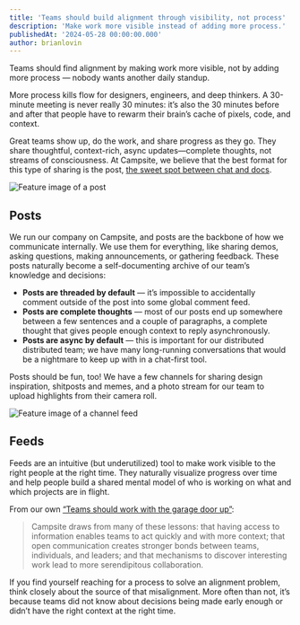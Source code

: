 ```yaml
---
title: 'Teams should build alignment through visibility, not process'
description: 'Make work more visible instead of adding more process.'
publishedAt: '2024-05-28 00:00:00.000'
author: brianlovin
---
```


Teams should find alignment by making work more visible, not by adding more process — nobody wants another daily standup.

More process kills flow for designers, engineers, and deep thinkers. A 30-minute meeting is never really 30 minutes: it’s also the 30 minutes before and after that people have to rewarm their brain’s cache of pixels, code, and context.

Great teams show up, do the work, and share progress as they go. They share thoughtful, context-rich, async updates—complete thoughts, not streams of consciousness. At Campsite, we believe that the best format for this type of sharing is the post, [the sweet spot between chat and docs](/blog/posts-are-the-sweet-spot-between-chat-and-docs).

![Feature image of a post](https://campsite.imgix.net/o/cl3gijjgd001/p/2a98f014-d462-4058-bd7a-63ff45ba61ef.png?auto=compress%2Cformat&dpr=2&q=80&w=800)

## Posts

We run our company on Campsite, and posts are the backbone of how we communicate internally. We use them for everything, like sharing demos, asking questions, making announcements, or gathering feedback. These posts naturally become a self-documenting archive of our team’s knowledge and decisions:

- **Posts are threaded by default** — it’s impossible to accidentally comment outside of the post into some global comment feed.
- **Posts are complete thoughts** — most of our posts end up somewhere between a few sentences and a couple of paragraphs, a complete thought that gives people enough context to reply asynchronously.
- **Posts are async by default** — this is important for our distributed distributed team; we have many long-running conversations that would be a nightmare to keep up with in a chat-first tool.

Posts should be fun, too! We have a few channels for sharing design inspiration, shitposts and memes, and a photo stream for our team to upload highlights from their camera roll.

![Feature image of a channel feed](https://campsite.imgix.net/o/cl3gijjgd001/p/2277d21f-fcd3-4449-bc13-b041e6d4d48b.png?auto=compress%2Cformat&dpr=2&q=80&w=800)

## Feeds

Feeds are an intuitive (but underutilized) tool to make work visible to the right people at the right time. They naturally visualize progress over time and help people build a shared mental model of who is working on what and which projects are in flight.

From our own [“Teams should work with the garage door up”](/blog/teams-should-work-with-the-garage-door-up):

> Campsite draws from many of these lessons: that having access to information enables teams to act quickly and with more context; that open communication creates stronger bonds between teams, individuals, and leaders; and that mechanisms to discover interesting work lead to more serendipitous collaboration.

If you find yourself reaching for a process to solve an alignment problem, think closely about the source of that misalignment. More often than not, it’s because teams did not know about decisions being made early enough or didn’t have the right context at the right time.

